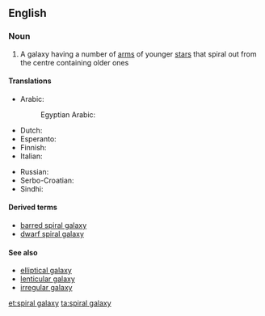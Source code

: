 ==English==

===Noun===
{{wikipedia}}
{{en-noun|head=[[spiral]] [[galaxy]]|spiral galaxies}}

# {{context|galaxy|lang=en}} A galaxy having a number of [[arm]]s of younger [[star]]s that spiral out from the centre containing older ones

====Translations====
{{trans-top|spiral galaxy}}
* Arabic: {{t-|ar|مجرة حلزونية|f|tr=majara ḥalazuuniya|sc=Arab}}
*: Egyptian Arabic: {{tø|arz|مجرة حلزونية|f|tr=magarra ḥalazuuniya|sc=Arab}}
* Dutch: {{t-|nl|spiraalstelsel|n}}
* Esperanto: {{t-|eo|spirala galaksio}}
* Finnish: {{t+|fi|kierteisgalaksi}}
* Italian: {{t-|it|galassia spirale|f}}
{{trans-mid}}
* Russian: {{t-|ru|спиральная галактика|f|tr=spirál'naja galáktika}}
* Serbo-Croatian: {{t-|sh|спирална галаксија|f|tr=spiralna galaksija|sc=Cyrl}}
* Sindhi: {{t-|sd|گھنڊيدار ڪهڪشان|f|sc=sd-Arab}}
{{trans-bottom}}

====Derived terms====
* [[barred spiral galaxy]]
* [[dwarf spiral galaxy]]

====See also====
* [[elliptical galaxy]]
* [[lenticular galaxy]]
* [[irregular galaxy]]

[[et:spiral galaxy]]
[[ta:spiral galaxy]]
